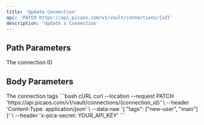 ---
title: 'Update Connection'
api: 'PATCH https://api.picaos.com/v1/vault/connections/{id}'
description: 'Update a Connection'
---

## Path Parameters

<ParamField path="id" type="string" required>
  The connection ID
</ParamField>

## Body Parameters

<ParamField body="tags" type="string[]">
  The connection tags
</ParamField>

<RequestExample>
```bash cURL
curl --location --request PATCH 'https://api.picaos.com/v1/vault/connections/{connection_id}' \
--header 'Content-Type: application/json' \
--data-raw '{
    "tags": ["new-user", "main"]
}' \
--header 'x-pica-secret: YOUR_API_KEY'
```
</RequestExample>


